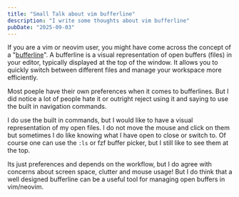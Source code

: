 ```yaml
---
title: "Small Talk about vim bufferline"
description: "I write some thoughts about vim bufferline"
pubDate: "2025-09-03"
---
```


If you are a vim or neovim user, you might have come across the concept of a "<a href="https://github.com/akinsho/bufferline.nvim">bufferline</a>".
A bufferline is a visual representation of open buffers (files) in your editor,
typically displayed at the top of the window.
It allows you to quickly switch between different files and manage your workspace more efficiently.

Most poeple have their own preferences when it comes to bufferlines. But I did notice a lot of people hate it or outright reject using it and saying to use the
built in navigation commands.

I do use the built in commands, but I would like to have a visual representation of my open files. I do not move the mouse and click on them but sometimes I do like knowing what I have open to close or switch to.
Of course one can use the `:ls` or fzf buffer picker, but I still like to see them at the top.

Its just preferences and depends on the workflow, but I do agree with concerns about screen space, clutter and mouse usage! But I do think that a well designed bufferline can be a useful tool for managing open buffers in vim/neovim.
